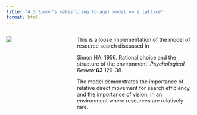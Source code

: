 ```yaml
---
title: "4.3 Simon’s satisficing forager model on a lattice"
format: html
---
```


:::: {.columns}
::: {.column width=35%}
[![](4.3-Simon-lattice-forager.png)](4.3-Simon-lattice-forager.nlogo)
:::

::: {.column width=65%}
This is a loose implementation of the model of resource search discussed in

Simon HA. 1956. Rational choice and the structure of the environment. _Psychological Review_ **63** 129-38.

The model demonstrates the importance of relative direct movement for search efficiency, and the importance of vision, in an environment where resources are relatively rare.
:::
::::